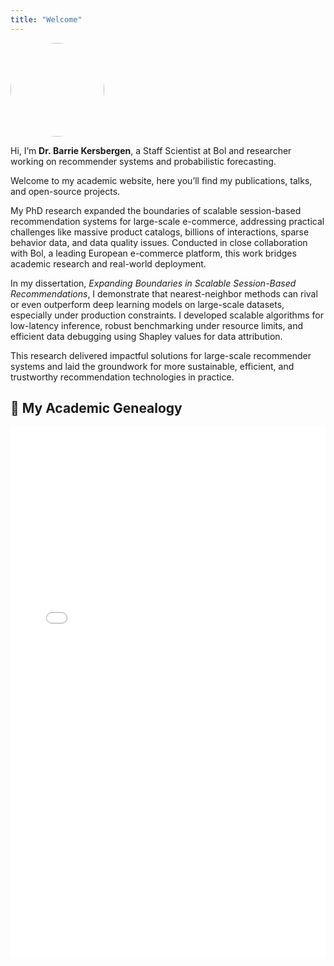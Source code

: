 ```yaml
---
title: "Welcome"
---
```


![](face.jpg){width=150px style="border-radius: 50%;"}

Hi, I’m **Dr. Barrie Kersbergen**, a Staff Scientist at Bol and researcher working on recommender systems and probabilistic forecasting.

Welcome to my academic website, here you’ll find my publications, talks, and open-source projects.

My PhD research expanded the boundaries of scalable session-based recommendation systems for large-scale e-commerce, addressing practical challenges like massive product catalogs, billions of interactions, sparse behavior data, and data quality issues. Conducted in close collaboration with Bol, a leading European e-commerce platform, this work bridges academic research and real-world deployment.

In my dissertation, _Expanding Boundaries in Scalable Session-Based Recommendations_, I demonstrate that nearest-neighbor methods can rival or even outperform deep learning models on large-scale datasets, especially under production constraints. I developed scalable algorithms for low-latency inference, robust benchmarking under resource limits, and efficient data debugging using Shapley values for data attribution.

This research delivered impactful solutions for large-scale recommender systems and laid the groundwork for more sustainable, efficient, and trustworthy recommendation technologies in practice.


## 📜 My Academic Genealogy

<iframe src="stamboom/tree.html" width="100%" height="850" frameborder="0"></iframe>
